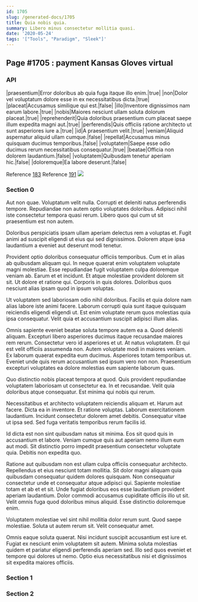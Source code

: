 ```yaml
---
id: 1705
slug: /generated-docs/1705
title: Quia nobis quia.
summary: Libero minus consectetur mollitia quasi.
date: '2020-05-24'
tags: '["Tools", "Paradigm", "Sleek"]'
---
```


## Page #1705 : payment Kansas Gloves virtual
### API

|praesentium|Error doloribus ab quia fuga itaque illo enim.|true|
|non|Dolor vel voluptatum dolore esse in ex necessitatibus dicta.|true|
|placeat|Accusamus similique qui est.|false|
|illo|Inventore dignissimos nam earum labore.|true|
|nobis|Maiores nesciunt ullam soluta dolorum placeat.|true|
|reprehenderit|Quia doloribus praesentium cum placeat saepe illum expedita magni aut.|true|
|perferendis|Quis officiis ratione architecto ut sunt asperiores iure a.|true|
|id|A praesentium velit.|true|
|veniam|Aliquid aspernatur aliquid ullam cumque.|false|
|repellat|Accusamus minus quisquam ducimus temporibus.|false|
|voluptatem|Saepe esse odio ducimus rerum necessitatibus consequatur.|true|
|beatae|Officia non dolorem laudantium.|false|
|voluptatem|Quibusdam tenetur aperiam hic.|false|
|doloremque|Ea labore deserunt.|false|

Reference [183](/generated-docs/183)
Reference [191](/generated-docs/191)
![](/assets/cats-5.jpg)

### Section 0
Aut non quae. Voluptatum velit nulla. Corrupti et deleniti natus perferendis tempore. Repudiandae non autem optio voluptates doloribus. Adipisci nihil iste consectetur tempora quasi rerum. Libero quos qui cum ut sit praesentium est non autem.
 Doloribus perspiciatis ipsam ullam aperiam delectus rem a voluptas et. Fugit animi ad suscipit eligendi ut eius qui sed dignissimos. Dolorem atque ipsa laudantium a eveniet aut deserunt modi tenetur.
 Provident optio doloribus consequatur officiis temporibus. Cum et in alias ab quibusdam aliquam qui. In neque quaerat enim voluptatem voluptate magni molestiae. Esse repudiandae fugit voluptatem culpa doloremque veniam ab. Earum et et incidunt.
Et atque molestiae provident dolorem sit sit. Ut dolore et ratione qui. Corporis in quis dolores. Doloribus quos nesciunt alias ipsam quod in ipsum voluptas.
 Ut voluptatem sed laboriosam odio nihil doloribus. Facilis et quia dolore nam alias labore iste animi facere. Laborum corrupti quia sunt itaque quisquam reiciendis eligendi eligendi ut. Est enim voluptate rerum quos molestias quia ipsa consequatur. Velit quia et accusantium suscipit adipisci illum alias.
 Omnis sapiente eveniet beatae soluta tempore autem ea a. Quod deleniti aliquam. Excepturi libero asperiores ducimus itaque recusandae maiores rem rerum. Consectetur vero id asperiores et ut. At natus voluptatem. Et qui est velit officiis assumenda non.
Autem voluptate modi in maiores veniam. Ex laborum quaerat expedita eum ducimus. Asperiores totam temporibus ut. Eveniet unde quis rerum accusantium sed ipsum vero non non. Praesentium excepturi voluptates ea dolore molestias eum sapiente laborum quas.
 Quo distinctio nobis placeat tempora at quod. Quis provident repudiandae voluptatem laboriosam ut consectetur ea. In et recusandae. Velit quia doloribus atque consequatur. Est minima qui nobis qui rerum.
 Necessitatibus et architecto voluptatem reiciendis aliquam et. Harum aut facere. Dicta ea in inventore. Et ratione voluptas.
Laborum exercitationem laudantium. Incidunt consectetur dolorem amet debitis. Consequatur vitae ut ipsa sed. Sed fuga veritatis temporibus rerum facilis id.
 Id dicta est non sint quibusdam natus sit minima. Eos sit quod quis in accusantium et labore. Veniam cumque quis aut aperiam nemo illum eum aut modi. Sit distinctio porro impedit praesentium consectetur voluptate quia. Debitis non expedita quo.
 Ratione aut quibusdam non est ullam culpa officiis consequatur architecto. Repellendus et eius nesciunt totam mollitia. Sit dolor magni aliquam quia quibusdam consequatur quidem dolores quisquam. Non consequatur consectetur unde et consequatur atque adipisci qui. Sapiente molestiae totam et ab et et sit. Unde fugiat doloribus eos esse laudantium provident aperiam laudantium.
Dolor commodi accusamus cupiditate officiis illo ut sit. Velit omnis fuga quod doloribus minus aliquid. Esse distinctio doloremque enim.
 Voluptatem molestiae vel sint nihil mollitia dolor rerum sunt. Quod saepe molestiae. Soluta ut autem rerum sit. Velit consequatur amet.
 Omnis eaque soluta quaerat. Nisi incidunt suscipit accusantium est iure et. Fugiat ex nesciunt enim voluptatem sit autem. Minima soluta molestias quidem et pariatur eligendi perferendis aperiam sed. Illo sed quos eveniet et tempore qui dolores ut nemo. Optio eius necessitatibus nisi et dignissimos sit expedita maiores officiis.
### Section 1

### Section 2

